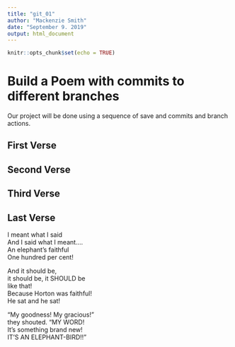 ```yaml
---
title: "git_01"
author: "Mackenzie Smith"
date: "September 9. 2019"
output: html_document
---
```


```r
knitr::opts_chunk$set(echo = TRUE)
```
# Build a Poem with commits to different branches
Our project will be done using a sequence of save and commits and branch actions.
<!-- Do not modify or change any text in "!--" bracketed areas such as this --- these are instructions to
you, if you change any of this the git program will notice it and compromise your git merging strategy !-->

## First Verse  
<!--Put the first five lines of a poem by Lewis Carrol in this section!-->

## Second Verse
<!--Put the first five lines of a poem by Robert Frost here!-->

## Third Verse
<!--Put the first two verses of The Walrus and the Carpenter here!-->

## Last Verse
<!--Put a short poem of your choice 8-20 lines,here!-->

I meant what I said  
And I said what I meant….  
An elephant’s faithful  
One hundred per cent!  

And it should be,  
it should be, it SHOULD be  
like that!  
Because Horton was faithful!  
He sat and he sat!  

“My goodness! My gracious!”  
they shouted. “MY WORD!  
It’s something brand new!  
IT’S AN ELEPHANT-BIRD!!”  
